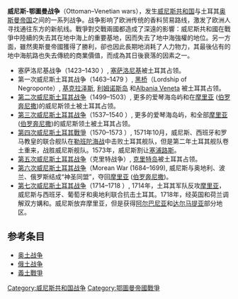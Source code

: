 {{NoteTA
|T=zh-hans:威尼斯-奥斯曼战争;zh-hant:威尼斯-鄂圖曼戰爭
}}

{{奥斯曼－威尼斯战争}}
{{鄂圖曼帝國軍事側邊欄}}
'''威尼斯-鄂圖曼战争'''（Ottoman–Venetian wars），发生[[威尼斯共和国|威尼斯共和国]]与土耳其[[奥斯曼帝国|奥斯曼帝国]]之间的一系列战争。战争影响了欧洲传统的香料贸易路线，激发了欧洲人寻找通往东方的新航线。戰爭對交戰兩國都造成了深遠的影響：威尼斯共和國在戰爭中陸續的失去其在地中海上的重要基地，因而失去了地中海強權的地位。另一方面，雖然奧斯曼帝國獲得了勝利，卻也因此長期地消耗了人力物力，其最後佔有的地中海航路也失去傳統的商業價值，而成為其日後衰落的因素之一。

* 塞萨洛尼基战争（1423–1430 ）, [[塞萨洛尼基|塞萨洛尼基]]被土耳其占领。
* 第一次威尼斯土耳其战争（1463–1479 ）, [[内格罗蓬特三主国|黑桥]]（Lordship of Negroponte）, [[基克拉泽斯|基克拉泽斯]], [[利姆诺斯岛|利姆诺斯岛]] 和[[Albania_Veneta|Albania Veneta]] 被土耳其占领。
* [[第二次威尼斯土耳其战争|第二次威尼斯土耳其战争]]（1499–1503）, 更多的爱琴海岛屿和在[[摩里亚|摩里亚]] ([[伯罗奔尼撒|伯罗奔尼撒]])的威尼斯领土被土耳其占领。
* [[第三次威尼斯土耳其战争|第三次威尼斯土耳其战争]]（1537–1540 ）, 更多的爱琴海岛屿，和全部[[摩里亚|摩里亚]] ([[伯罗奔尼撒|伯罗奔尼撒]])的威尼斯领土被土耳其占领。
* [[第四次威尼斯土耳其戰爭|第四次威尼斯土耳其戰爭]]（1570–1573 ）, 1571年10月，威尼斯、西班牙和罗马教皇的联合舰队在[[勒班陀战役|勒班陀海战]]中击败土耳其舰队，但是第二年土耳其舰队卷土重来，战胜威尼斯舰队。1573年，威尼斯割让[[塞浦路斯|塞浦路斯]]。
* [[克里特战争_(1645年－1669年)|第五次威尼斯土耳其战争]]（克里特战争）, [[克里特岛|克里特岛]]被土耳其占领。
* [[第六次威尼斯土耳其战争|第六次威尼斯土耳其战争]]（Morean War (1684–1699), 威尼斯与奥地利、波兰、俄罗斯结成“神圣同盟”，夺回[[摩里亚|摩里亚]] ([[伯罗奔尼撒|伯罗奔尼撒]])。
* [[鄂圖曼–威尼斯戰爭_(1714–1718)|第七次威尼斯土耳其战争]]（1714–1718 ）, 1714年，土耳其军队反攻[[摩里亚|摩里亚]]，威尼斯与西班牙、葡萄牙和奥地利联合抗击土耳其。1718年，经英国和荷兰调解双方媾和。威尼斯放弃摩里亚，但是获得[[阿尔巴尼亚|阿尔巴尼亚]]和[[达尔马提亚|达尔马提亚]]部分地区。

==参考条目==
* [[奥土战争|奥土战争]]
* [[俄土战争|俄土战争]]
* [[義土戰爭|義土戰爭]]

[[Category:威尼斯共和国战争|Category:威尼斯共和国战争]]
[[Category:鄂圖曼帝國戰爭|Category:鄂圖曼帝國戰爭]]